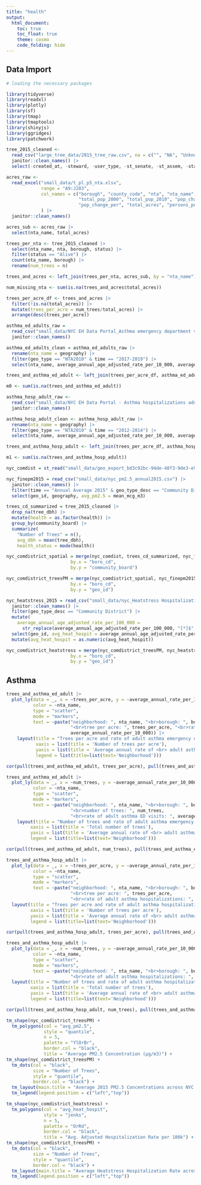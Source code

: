 ```yaml
---
title: "health"
output: 
  html_document:
    toc: true
    toc_float: true
    theme: cosmo
    code_folding: hide
---
```


## Data Import

```r
# loading the necessary packages

library(tidyverse)
library(readxl)
library(plotly)
library(sf)
library(tmap)
library(tmaptools)
library(shinyjs)
library(ggridges)
library(patchwork)
```

```r
tree_2015_cleaned <-
  read_csv("large_tree_data/2015_tree_raw.csv", na = c("", "NA", "Unknown")) |> 
  janitor::clean_names() |> 
  select(-created_at, -steward, -user_type, -st_senate, -st_assem, -state) 
```

```r
acres_raw <- 
  read_excel("small_data/t_pl_p5_nta.xlsx", 
             range = "A9:J203", 
             col_names = c("borough", "county_code", "nta", "nta_name",
                           "total_pop_2000", "total_pop_2010", "pop_change_num",
                           "pop_change_per", "total_acres", "persons_per_acre")
             ) |> 
  janitor::clean_names()

acres_sub <- acres_raw |> 
  select(nta_name, total_acres)
```

```r
trees_per_nta <- tree_2015_cleaned |> 
  select(nta_name, nta, borough, status) |> 
  filter(status == "Alive") |> 
  count(nta_name, borough) |> 
  rename(num_trees = n)

trees_and_acres <- left_join(trees_per_nta, acres_sub, by = "nta_name")

num_missing_nta <- sum(is.na(trees_and_acres$total_acres))

trees_per_acre_df <- trees_and_acres |> 
  filter(!is.na(total_acres)) |> 
  mutate(trees_per_acre = num_trees/total_acres) |> 
  arrange(desc(trees_per_acre))
```

```r
asthma_ed_adults_raw = 
  read_csv("small_data/NYC EH Data Portal_Asthma emergency department visits adults.csv") |> 
  janitor::clean_names()

asthma_ed_adults_clean = asthma_ed_adults_raw |> 
  rename(nta_name = geography) |> 
  filter(geo_type == "NTA2010" & time == "2017-2019") |> 
  select(nta_name, average_annual_age_adjusted_rate_per_10_000, average_annual_rate_per_10_000)

trees_and_asthma_ed_adult <- left_join(trees_per_acre_df, asthma_ed_adults_clean, by = "nta_name")

m0 <- sum(is.na(trees_and_asthma_ed_adult))
```

```r
asthma_hosp_adult_raw <-
  read_csv("small_data/NYC EH Data Portal - Asthma hospitalizations adults.csv") |> 
  janitor::clean_names()

asthma_hosp_adult_clean <- asthma_hosp_adult_raw |> 
  rename(nta_name = geography) |> 
  filter(geo_type == "NTA2010" & time == "2012-2014") |> 
  select(nta_name, average_annual_age_adjusted_rate_per_10_000, average_annual_rate_per_10_000)

trees_and_asthma_hosp_adult <- left_join(trees_per_acre_df, asthma_hosp_adult_clean, by = "nta_name")

m1 <- sum(is.na(trees_and_asthma_hosp_adult))
```

```r
nyc_comdist = st_read("small_data/geo_export_bd3c92bc-94de-48f3-9de3-e939473f307b.shp")

nyc_finepm2015 = read_csv("small_data/nyc_pm2.5_annual2015.csv") |> 
  janitor::clean_names() |> 
  filter(time == "Annual Average 2015" & geo_type_desc == "Community District") |> 
  select(geo_id, geography, avg_pm2.5 = mean_mcg_m3)
```

```r
trees_cd_summarized = tree_2015_cleaned |> 
  drop_na(tree_dbh) |> 
  mutate(health = as.factor(health)) |> 
  group_by(community_board) |> 
  summarize(
    "Number of Trees" = n(),
    avg_dbh = mean(tree_dbh),
    health_status = mode(health))

nyc_comdistrict_spatial = merge(nyc_comdist, trees_cd_summarized, nyc_finepm2015,
                        by.x = "boro_cd",
                        by.y = "community_board")

nyc_comdistrict_treesPM = merge(nyc_comdistrict_spatial, nyc_finepm2015,
                        by.x = "boro_cd",
                        by.y = "geo_id")
```

```r

nyc_heatstress_2015 = read_csv("small_data/nyc_Heatstress Hospitalizations_2011-2015.csv", na = c(" ", "NA", "***")) |> 
  janitor::clean_names() |> 
  filter(geo_type_desc == "Community District") |> 
  mutate(
    average_annual_age_adjusted_rate_per_100_000 = 
      str_replace(average_annual_age_adjusted_rate_per_100_000, "[*]$", "")) |>
  select(geo_id, avg_heat_hospit = average_annual_age_adjusted_rate_per_100_000, heat_hospitalizations = total) |> 
  mutate(avg_heat_hospit = as.numeric(avg_heat_hospit))

nyc_comdistrict_heatstress = merge(nyc_comdistrict_treesPM, nyc_heatstress_2015,
                        by.x = "boro_cd",
                        by.y = "geo_id")
```

## Asthma 

```r
trees_and_asthma_ed_adult |> 
  plot_ly(data = _, x = ~trees_per_acre, y = ~average_annual_rate_per_10_000, 
          color = ~nta_name, 
          type = "scatter",
          mode = "markers",
          text = ~paste("neighborhood: ", nta_name, "<br>borough: ", borough, 
                        "<br>tree per acre: ", trees_per_acre, "<br>rate of adult asthma ED visits: ", 
                        average_annual_rate_per_10_000)) |> 
    layout(title = "Trees per acre and rate of adult asthma emergency department visits <br> by neighborhood",
           xaxis = list(title = 'Number of trees per acre'),
           yaxis = list(title = 'Average annual rate of <br> adult asthma emergency dept visits (per 10,000)'),
           legend = list(title=list(text='Neighborhood')))
```

```r
cor(pull(trees_and_asthma_ed_adult, trees_per_acre), pull(trees_and_asthma_ed_adult, average_annual_rate_per_10_000))
```

```r
trees_and_asthma_ed_adult |> 
  plot_ly(data = _, x = ~num_trees, y = ~average_annual_rate_per_10_000,
          color = ~nta_name,
          type = "scatter", 
          mode = "markers",
          text = ~paste("neighborhood: ", nta_name, "<br>borough: ", borough, 
                        "<br>number of trees: ", num_trees, 
                        "<br>rate of adult asthma ED visits: ", average_annual_rate_per_10_000)) |> 
    layout(title = "Number of trees and rate of adult asthma emergency department visits <br> by neighborhood",
         xaxis = list(title = 'Total number of trees'),
         yaxis = list(title = 'Average annual rate of <br> adult asthma emergency dept visits (per 10,000)'),
         legend = list(title=list(text='Neighborhood')))
```

```r
cor(pull(trees_and_asthma_ed_adult, num_trees), pull(trees_and_asthma_ed_adult, average_annual_rate_per_10_000))
```

```r
trees_and_asthma_hosp_adult |> 
  plot_ly(data = _, x = ~trees_per_acre, y = ~average_annual_rate_per_10_000, 
          color = ~nta_name, 
          type = "scatter",
          mode = "markers",
          text = ~paste("neighborhood: ", nta_name, "<br>borough: ", borough, 
                        "<br>tree per acre: ", trees_per_acre,
                        "<br>rate of adult asthma hospitalizations: ", average_annual_rate_per_10_000)) |> 
  layout(title = "Trees per acre and rate of adult asthma hospitalizations <br> by neighborhood",
         xaxis = list(title = 'Number of trees per acre'),
         yaxis = list(title = 'Average annual rate of <br> adult asthma emergency dept visits (per 10,000)'),
         legend = list(title=list(text='Neighborhood')))
```

```r
cor(pull(trees_and_asthma_hosp_adult, trees_per_acre), pull(trees_and_asthma_hosp_adult, average_annual_rate_per_10_000))
```

```r
trees_and_asthma_hosp_adult |> 
  plot_ly(data = _, x = ~num_trees, y = ~average_annual_rate_per_10_000, 
          color = ~nta_name, 
          type = "scatter",
          mode = "markers",
          text = ~paste("neighborhood: ", nta_name, "<br>borough: ", borough, "<br>number of trees: ", num_trees,
                        "<br>rate of adult asthma hospitalizations: ", average_annual_rate_per_10_000)) |> 
  layout(title = "Number of trees and rate of adult asthma hospitalizations <br> by neighborhood",
         xaxis = list(title = 'Total number of trees'),
         yaxis = list(title = 'Average annual rate of <br> adult asthma emergency dept visits (per 10,000)'),
         legend = list(title=list(text='Neighborhood')))
```

```r
cor(pull(trees_and_asthma_hosp_adult, num_trees), pull(trees_and_asthma_hosp_adult, average_annual_rate_per_10_000))
```

```r
tm_shape(nyc_comdistrict_treesPM) +
  tm_polygons(col = "avg_pm2.5",
              style = "quantile",
              n = 5,
              palette = "YlOrBr",
              border.col = "black",
              title = "Average PM2.5 Concentration (µg/m3)") +
tm_shape(nyc_comdistrict_treesPM) +
  tm_dots(col = "black",
          size = "Number of Trees",
          style = "quantile",
          border.col = "black") +
  tm_layout(main.title = "Average 2015 PM2.5 Concentrations across NYC Community Districts") +
  tm_legend(legend.position = c("left","top"))
```

```r

tm_shape(nyc_comdistrict_heatstress) +
  tm_polygons(col = "avg_heat_hospit",
              style = "jenks",
              n = 5,
              palette = "OrRd",
              border.col = "black",
              title = "Avg. Adjusted Hospitalization Rate per 100k") +
tm_shape(nyc_comdistrict_treesPM) +
  tm_dots(col = "black",
          size = "Number of Trees",
          style = "quantile",
          border.col = "black") +
  tm_layout(main.title = "Average Heatstress Hospitalization Rate across NYC Community Districts") +
  tm_legend(legend.position = c("left","top"))
```